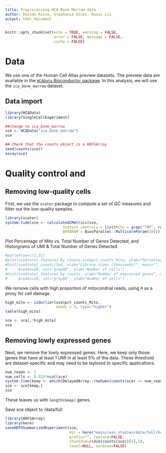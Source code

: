 ```yaml
---
title: Preprocessing HCA Bone Marrow data
author: Davide Risso, Stephanie Hicks, Ruoxi Liu
output: html_document
---
```


```r
knitr::opts_chunk$set(echo = TRUE, warning = FALSE, 
                      error = FALSE, message = FALSE, 
                      cache = FALSE)
```


# Data 

We use one of the Human Cell Atlas preview datasets. 
The preview data are available in the 
[`HCAData` Bioconductor package](https://bioconductor.org/packages/release/data/experiment/html/HCAData.html). In this analysis, we will use the 
`ica_bone_marrow` dataset. 

## Data import 
```r
library(HCAData)
library(SingleCellExperiment)

##change to ica_bone_marrow
sce <- HCAData("ica_bone_marrow")
sce 

## Check that the counts object is a HDF5Array
seed(counts(sce))
assay(sce)
```

# Quality control and 

## Removing low-quality cells

First, we use the `scater` package to compute a set of 
QC measures and filter out the low-quality samples.

```r
library(scater)
system.time(sce <- calculateQCMetrics(sce, 
                          feature_controls = list(Mito = grep("^MT", rowData(sce)$Symbol)),
                          BPPARAM = BiocParallel::MulticoreParam(10)))
```

Plot Percentage of Mito vs. Total Number of Genes Detected, and Historgrams of UMI & Total Number of Genes Detected
```r
#par(mfrow=c(1,3))
#plot(sce$total_features_by_counts,sce$pct_counts_Mito, ylab="Percentage of Mito", xlab="Total Number of Genes Detected")
#hist(sce$total_counts/1e4, xlab="Library sizes (thousands)", main="",
#     breaks=20, col="grey80", ylab="Number of cells")
#hist(sce$total_features_by_counts, xlab="Number of expressed genes", main="",
#     breaks=20, col="grey80", ylab="Number of cells")
```


We remove cells with high proportion of mitocondrial 
reads, using it as a proxy for cell damage. 

```r
high_mito <- isOutlier(sce$pct_counts_Mito, 
                       nmads = 3, type="higher")
table(high_mito)

sce <- sce[,!high_mito]
sce
```

## Removing lowly expressed genes

Next, we remove the lowly expressed genes. Here, 
we keep only those genes that have at least 1 UMI 
in at least 5% of the data. These threshold are
dataset-specific and may need to be taylored to 
specific applications.

```r
num_reads <- 1
num_cells <- 0.025*ncol(sce)
system.time(keep <- which(DelayedArray::rowSums(counts(sce) >= num_reads ) >= num_cells))
sce <- sce[keep,]
sce
```

These leaves us with `length(keep)` genes.


Save sce object to /data/full
```r
library(HDF5Array)
library(here)
saveHDF5SummarizedExperiment(sce, 
                             dir = here("main/case_studies/data/full/hca_bonemarrow","hca_bonemarrow_preprocessed2"),
                             prefix="", replace=FALSE, 
                             chunkdim=c(dim(counts(sce))[1],1), 
                             level=NULL, verbose=FALSE)
```

